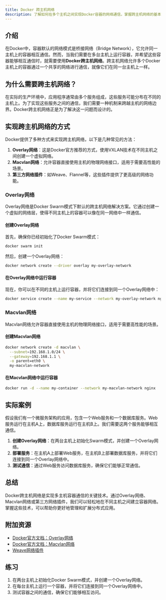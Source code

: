 ```yaml
---
title: Docker 跨主机网络
description: 了解如何在多个主机之间实现Docker容器的网络通信，掌握跨主机网络的基本概念和实现方法。
---
```


## 介绍

在Docker中，容器默认的网络模式是桥接网络（Bridge Network），它允许同一主机上的容器相互通信。然而，当我们需要在多台主机上运行容器，并希望这些容器能够相互通信时，就需要使用**Docker跨主机网络**。跨主机网络允许多个Docker主机上的容器通过一个共享的网络进行通信，就像它们在同一台主机上一样。

## 为什么需要跨主机网络？

在实际的生产环境中，应用程序通常由多个服务组成，这些服务可能分布在不同的主机上。为了实现这些服务之间的通信，我们需要一种机制来跨越主机的网络边界。Docker跨主机网络正是为了解决这一问题而设计的。

## 实现跨主机网络的方式

Docker提供了多种方式来实现跨主机网络，以下是几种常见的方法：

1. **Overlay网络**：这是Docker官方推荐的方式，使用VXLAN技术在不同主机之间创建一个虚拟网络。
2. **Macvlan网络**：允许容器直接使用主机的物理网络接口，适用于需要高性能的场景。
3. **第三方网络插件**：如Weave、Flannel等，这些插件提供了更高级的网络功能。

### Overlay网络

Overlay网络是Docker Swarm模式下默认的跨主机网络解决方案。它通过创建一个虚拟的网络层，使得不同主机上的容器可以像在同一网络中一样通信。

#### 创建Overlay网络

首先，确保你已经初始化了Docker Swarm模式：

```bash
docker swarm init
```

然后，创建一个Overlay网络：

```bash
docker network create --driver overlay my-overlay-network
```

#### 在Overlay网络中运行容器

现在，你可以在不同的主机上运行容器，并将它们连接到同一个Overlay网络中：

```bash
docker service create --name my-service --network my-overlay-network nginx
```

### Macvlan网络

Macvlan网络允许容器直接使用主机的物理网络接口，适用于需要高性能的场景。

#### 创建Macvlan网络

```bash
docker network create -d macvlan \
  --subnet=192.168.1.0/24 \
  --gateway=192.168.1.1 \
  -o parent=eth0 \
  my-macvlan-network
```

#### 在Macvlan网络中运行容器

```bash
docker run -d --name my-container --network my-macvlan-network nginx
```

## 实际案例

假设我们有一个微服务架构的应用，包含一个Web服务和一个数据库服务。Web服务运行在主机A上，数据库服务运行在主机B上。我们需要这两个服务能够相互通信。

1. **创建Overlay网络**：在两台主机上初始化Swarm模式，并创建一个Overlay网络。
2. **部署服务**：在主机A上部署Web服务，在主机B上部署数据库服务，并将它们连接到同一个Overlay网络中。
3. **测试通信**：通过Web服务访问数据库服务，确保它们能够正常通信。

## 总结

Docker跨主机网络是实现多主机容器通信的关键技术。通过Overlay网络、Macvlan网络或第三方网络插件，我们可以轻松地在不同主机之间建立容器网络。掌握这些技术，可以帮助你更好地管理和扩展分布式应用。

## 附加资源

- [Docker官方文档：Overlay网络](https://docs.docker.com/network/overlay/)
- [Docker官方文档：Macvlan网络](https://docs.docker.com/network/macvlan/)
- [Weave网络插件](https://www.weave.works/)

## 练习

1. 在两台主机上初始化Docker Swarm模式，并创建一个Overlay网络。
2. 在每台主机上运行一个容器，并将它们连接到同一个Overlay网络中。
3. 测试容器之间的通信，确保它们能够相互访问。
